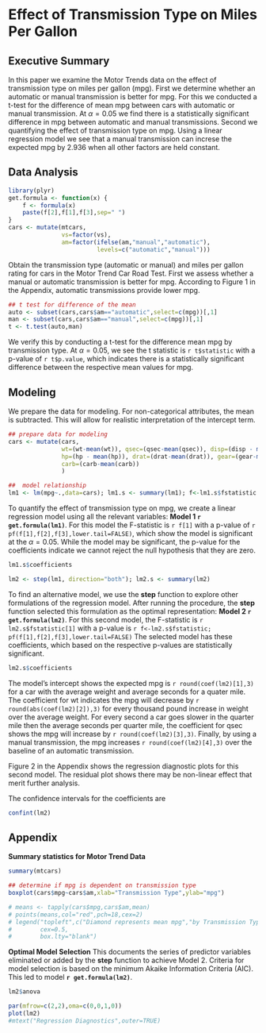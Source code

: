 Effect of Transmission Type on Miles Per Gallon
===============================================

Executive Summary
-----------------
In this paper we examine the Motor Trends data on the effect of transmission type on
miles per gallon (mpg).  First we determine whether an automatic or manual transmission
is better for mpg.  For this we conducted a t-test for the difference of mean mpg between
cars with automatic or manual transmission.  At $\alpha=0.05$ we find there is a statistically
significant difference in mpg between automatic and manual transmissions.  Second we quantifying the effect of transmission type on mpg.  Using a linear regression model we see that a 
manual transmission can increse the expected mpg by 2.936 when all other factors are
held constant.

Data Analysis
-------------
```r
library(plyr)
get.formula <- function(x) {
    f <- formula(x)
    paste(f[2],f[1],f[3],sep=" ")
}
cars <- mutate(mtcars,
               vs=factor(vs),
               am=factor(ifelse(am,"manual","automatic"),
                         levels=c("automatic","manual")))

```
Obtain the transmission type (automatic or manual) and miles per gallon rating for cars in the Motor Trend Car Road Test. First we assess whether a manual or automatic transmission is better for mpg.  According to Figure 1 in the Appendix, automatic transmissions provide lower mpg.
```r
## t test for difference of the mean
auto <- subset(cars,cars$am=="automatic",select=c(mpg))[,1]
man <- subset(cars,cars$am=="manual",select=c(mpg))[,1]
t <- t.test(auto,man)
```
We verify this by conducting a t-test for the difference mean mpg by transmission
type.  At $\alpha=0.05$, we see the t statistic is `r t$statistic` with a p-value 
of `r t$p.value`, which indicates there is a statistically significant difference
between the respective mean values for mpg.

Modeling
--------
We prepare the data for modeling.  For non-categorical attributes, the mean is 
subtracted.  This will allow for realistic interpretation of the intercept term.
```r
## prepare data for modeling
cars <- mutate(cars,
               wt=(wt-mean(wt)), qsec=(qsec-mean(qsec)), disp=(disp - mean(disp)),
               hp=(hp - mean(hp)), drat=(drat-mean(drat)), gear=(gear-mean(gear)),
               carb=(carb-mean(carb))
               )
```

```r
##  model relationship
lm1 <- lm(mpg~.,data=cars); lm1.s <- summary(lm1); f<-lm1.s$fstatistic
```
To quantify the effect of transmission type on mpg, we create a linear regression model 
using all the relevant variables: **Model 1 `r get.formula(lm1)`**.  For this model the F-statistic is `r f[1]` with a p-value of `r pf(f[1],f[2],f[3],lower.tail=FALSE)`, which show the model is
significant at the $\alpha=0.05$.  While the model may be significant, the
p-value for the coefficients indicate we cannot reject the null hypothesis that they are zero.
```r
lm1.s$coefficients
```
```r
lm2 <- step(lm1, direction="both"); lm2.s <- summary(lm2)
```
To find an alternative model, we use the **step** function to explore other formulations of the regression model.  After running the procedure, the **step** function selected this formulation as the optimal representation: **Model 2 `r get.formula(lm2)`**. For this second model, the F-statistic is `r  lm2.s$fstatistic[1]` with a p-value is `r f<-lm2.s$fstatistic;  pf(f[1],f[2],f[3],lower.tail=FALSE)`  The selected model has these coefficients, which based on the respective p-values are 
statistically significant.
```r
lm2.s$coefficients
```
The model's intercept shows the expected mpg is `r round(coef(lm2)[1],3)` for a car with
the average weight and average seconds for a quater mile.  The coefficient for wt indicates
the mpg will decrease by `r round(abs(coef(lm2)[2]),3)` for every thousand pound increase in
weight over the average weight.  For every second a car goes slower in the quarter mile then 
the average seconds per quarter mile, the coefficient for
qsec shows the mpg will increase by `r round(coef(lm2)[3],3)`.  Finally, by using
a manual transmission, the mpg increases `r round(coef(lm2)[4],3)` over the baseline of an
automatic transmission.

Figure 2 in the Appendix shows the regression diagnostic plots for this second model.
The residual plot shows there may be non-linear effect that merit further analysis.

The confidence intervals for the coefficients are
```r
confint(lm2)
```

\pagebreak

Appendix
--------
**Summary statistics for Motor Trend Data**
```r
summary(mtcars)
```

```r
## determine if mpg is dependent on transmission type
boxplot(cars$mpg~cars$am,xlab="Transmission Type",ylab="mpg")

# means <- tapply(cars$mpg,cars$am,mean)
# points(means,col="red",pch=18,cex=2)
# legend("topleft",c("Diamond represents mean mpg","by Transmission Type"),
#        cex=0.5,
#        box.lty="blank")
```

**Optimal Model Selection**
This documents the series of predictor variables eliminated or added by the **step** function to achieve 
Model 2.  Criteria for model selection is based on the minimum Akaike Information Criteria 
(AIC).  This led to model **`r get.formula(lm2)`**.
```r
lm2$anova
```

```r
par(mfrow=c(2,2),oma=c(0,0,1,0))
plot(lm2)
#mtext("Regression Diagnostics",outer=TRUE)
```


